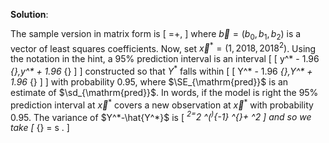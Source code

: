 
\color{blue}

**Solution**:

The sample version in matrix form is
\[
\vec{y}=\mat{X}\vec{b}+\vec{e}, 
\]
where $\vec{b}=(b_0,b_1,b_2)$ is a vector of least squares coefficients.
Now, set $\vec{x}^*=(1,2018,2018^2)$. Using the notation in the hint, a 95% prediction interval is an interval 
\[
[ \hat y^* - 1.96 \SE_{\mathrm{pred}},\hat y^* + 1.96 \SE_{\mathrm{pred}} ]
\]
constructed so that $Y^*$ falls within 
\[
[ \hat Y^* - 1.96 \sd_{\mathrm{pred}},\hat Y^* + 1.96 \sd_{\mathrm{pred}} ]
\]
with probability 0.95, where $\SE_{\mathrm{pred}}$ is an estimate of $\sd_{\mathrm{pred}}$.
In words, if the model is right the 95% prediction interval at $\vec{x}^*$ covers a new observation at $\vec{x}^*$ with probability 0.95.
The variance of $Y^*-\hat{Y^*}$ is 
\[ 
\sd_\mathrm{pred}^2=\sigma^2 \vec{x}^*\big(\mat{X}^\transpose \mat{X}\big)^{-1} \vec{x}^{*\transpose}+ \sigma^2
\]
and so we take 
\[
\SE_{\mathrm{pred}} = s \sqrt{ \vec{x}^*\big(\mat{X}^\transpose \mat{X}\big)^{-1}\vec{x}^{*\transpose} + 1 }.
\]

\grade{1 point for $\vec{x}^*$. 1 point for $\SE_{\mathrm{pred}}$. 1 point for putting together the prediction interval. 1 point for a correct explanation of what a prediction interval is, either in words or as a probability statement. No credit was assigned for specification of $s$}

\color{black}




 